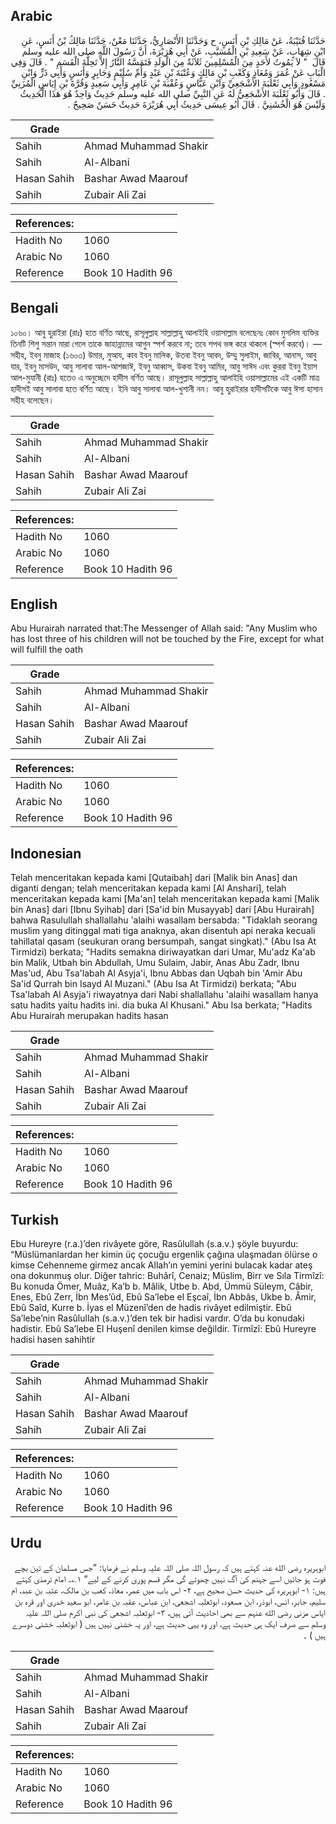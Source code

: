 ## Arabic


<div dir="rtl" lang="ar" style={{fontSize:'larger',backgroundColor:'#f8f9fa',padding:20}}>
حَدَّثَنَا قُتَيْبَةُ، عَنْ مَالِكِ بْنِ أَنَسٍ، ح وَحَدَّثَنَا الأَنْصَارِيُّ، حَدَّثَنَا مَعْنٌ، حَدَّثَنَا مَالِكُ بْنُ أَنَسٍ، عَنِ ابْنِ شِهَابٍ، عَنْ سَعِيدِ بْنِ الْمُسَيَّبِ، عَنْ أَبِي هُرَيْرَةَ، أَنَّ رَسُولَ اللَّهِ صلى الله عليه وسلم قَالَ ‏ "‏ لاَ يَمُوتُ لأَحَدٍ مِنَ الْمُسْلِمِينَ ثَلاَثَةٌ مِنَ الْوَلَدِ فَتَمَسَّهُ النَّارُ إِلاَّ تَحِلَّةَ الْقَسَمِ ‏"‏ ‏.‏ قَالَ وَفِي الْبَابِ عَنْ عُمَرَ وَمُعَاذٍ وَكَعْبِ بْنِ مَالِكٍ وَعُتْبَةَ بْنِ عَبْدٍ وَأُمِّ سُلَيْمٍ وَجَابِرٍ وَأَنَسٍ وَأَبِي ذَرٍّ وَابْنِ مَسْعُودٍ وَأَبِي ثَعْلَبَةَ الأَشْجَعِيِّ وَابْنِ عَبَّاسٍ وَعُقْبَةَ بْنِ عَامِرٍ وَأَبِي سَعِيدٍ وَقُرَّةَ بْنِ إِيَاسٍ الْمُزَنِيِّ ‏.‏ قَالَ وَأَبُو ثَعْلَبَةَ الأَشْجَعِيُّ لَهُ عَنِ النَّبِيِّ صلى الله عليه وسلم حَدِيثٌ وَاحِدٌ هُوَ هَذَا الْحَدِيثُ وَلَيْسَ هُوَ الْخُشَنِيَّ ‏.‏ قَالَ أَبُو عِيسَى حَدِيثُ أَبِي هُرَيْرَةَ حَدِيثٌ حَسَنٌ صَحِيحٌ ‏.‏
</div>
<div style={{backgroundColor:'#f8f9fa',padding:20, marginBottom: 10}}><table> <thead> <tr> <th>Grade</th> <th></th> </tr> </thead> <tbody> <tr><td>Sahih</td><td>Ahmad Muhammad Shakir</td></tr><tr><td>Sahih</td><td>Al-Albani</td></tr><tr><td>Hasan Sahih</td><td>Bashar Awad Maarouf</td></tr><tr><td>Sahih</td><td>Zubair Ali Zai</td></tr></tbody></table><table> <thead> <tr> <th>References:</th> <th></th> </tr> </thead> <tbody><tr><td>Hadith No</td><td>1060</td></tr><tr><td>Arabic No</td><td>1060</td></tr><tr><td>Reference</td><td>Book 10 Hadith 96</td></tr></tbody></table></div>

## Bengali


<div dir="ltr" lang="bn" style={{fontSize:'larger',backgroundColor:'#f8f9fa',padding:20}}>
১০৬০। আবু হুরাইরা (রাঃ) হতে বর্ণিত আছে, রাসূলুল্লাহ সাল্লাল্লাহু আলাইহি ওয়াসাল্লাম বলেছেনঃ কোন মুসলিম ব্যক্তির তিনটি শিশু সন্তান মারা গেলে তাকে জাহান্নামের আগুন স্পর্শ করবে না; তবে শপথ ভঙ্গ করে থাকলে (স্পর্শ করবে)। — সহীহ, ইবনু মাজাহ (১৬০৩) উমার, মুআয, কাব ইবনু মালিক, উতবা ইবনু আবদ, উম্মু সুলাইম, জাবির, আনাস, আবু যার, ইবনু মাসউদ, আবু সালাবা আল-আশজাঈ, ইবনু আব্বাস, উকবা ইবনু আমির, আবু সাঈদ এবং কুররা ইবনু ইয়াস আল-মুযানী (রাঃ) হতেও এ অনুচ্ছেদে হাদীস বর্ণিত আছে। রাসূলুল্লাহ সাল্লাল্লাহু আলাইহি ওয়াসাল্লামের এই একটি মাত্র হাদীসই আবু সালাবা হতে বর্ণিত আছে। ইনি আবু সালাবা আল-খুশানী নন। আবু হুরাইরার হাদীসটিকে আবু ঈসা হাসান সহীহ বলেছেন।
</div>
<div style={{backgroundColor:'#f8f9fa',padding:20, marginBottom: 10}}><table> <thead> <tr> <th>Grade</th> <th></th> </tr> </thead> <tbody> <tr><td>Sahih</td><td>Ahmad Muhammad Shakir</td></tr><tr><td>Sahih</td><td>Al-Albani</td></tr><tr><td>Hasan Sahih</td><td>Bashar Awad Maarouf</td></tr><tr><td>Sahih</td><td>Zubair Ali Zai</td></tr></tbody></table><table> <thead> <tr> <th>References:</th> <th></th> </tr> </thead> <tbody><tr><td>Hadith No</td><td>1060</td></tr><tr><td>Arabic No</td><td>1060</td></tr><tr><td>Reference</td><td>Book 10 Hadith 96</td></tr></tbody></table></div>

## English


<div dir="ltr" lang="en" style={{fontSize:'larger',backgroundColor:'#f8f9fa',padding:20}}>
Abu Hurairah narrated that:The Messenger of Allah said: "Any Muslim who has lost three of his children will not be touched by the Fire, except for what will fulfill the oath
</div>
<div style={{backgroundColor:'#f8f9fa',padding:20, marginBottom: 10}}><table> <thead> <tr> <th>Grade</th> <th></th> </tr> </thead> <tbody> <tr><td>Sahih</td><td>Ahmad Muhammad Shakir</td></tr><tr><td>Sahih</td><td>Al-Albani</td></tr><tr><td>Hasan Sahih</td><td>Bashar Awad Maarouf</td></tr><tr><td>Sahih</td><td>Zubair Ali Zai</td></tr></tbody></table><table> <thead> <tr> <th>References:</th> <th></th> </tr> </thead> <tbody><tr><td>Hadith No</td><td>1060</td></tr><tr><td>Arabic No</td><td>1060</td></tr><tr><td>Reference</td><td>Book 10 Hadith 96</td></tr></tbody></table></div>

## Indonesian


<div dir="ltr" lang="id" style={{fontSize:'larger',backgroundColor:'#f8f9fa',padding:20}}>
Telah menceritakan kepada kami [Qutaibah] dari [Malik bin Anas] dan diganti dengan; telah menceritakan kepada kami [Al Anshari], telah menceritakan kepada kami [Ma'an] telah menceritakan kepada kami [Malik bin Anas] dari [Ibnu Syihab] dari [Sa'id bin Musayyab] dari [Abu Hurairah] bahwa Rasulullah shallallahu 'alaihi wasallam bersabda: "Tidaklah seorang muslim yang ditinggal mati tiga anaknya, akan disentuh api neraka kecuali tahillatal qasam (seukuran orang bersumpah, sangat singkat)." (Abu Isa At Tirmidzi) berkata; "Hadits semakna diriwayatkan dari Umar, Mu'adz Ka'ab bin Malik, Utbah bin Abdullah, Umu Sulaim, Jabir, Anas Abu Zadr, Ibnu Mas'ud, Abu Tsa'labah Al Asyja'i, Ibnu Abbas dan Uqbah bin 'Amir Abu Sa'id Qurrah bin Isayd Al Muzani." (Abu Isa At Tirmidzi) berkata; "Abu Tsa'labah Al Asyja'i riwayatnya dari Nabi shallallahu 'alaihi wasallam hanya satu hadits yaitu hadits ini. dia buka Al Khusani." Abu Isa berkata; "Hadits Abu Hurairah merupakan hadits hasan
</div>
<div style={{backgroundColor:'#f8f9fa',padding:20, marginBottom: 10}}><table> <thead> <tr> <th>Grade</th> <th></th> </tr> </thead> <tbody> <tr><td>Sahih</td><td>Ahmad Muhammad Shakir</td></tr><tr><td>Sahih</td><td>Al-Albani</td></tr><tr><td>Hasan Sahih</td><td>Bashar Awad Maarouf</td></tr><tr><td>Sahih</td><td>Zubair Ali Zai</td></tr></tbody></table><table> <thead> <tr> <th>References:</th> <th></th> </tr> </thead> <tbody><tr><td>Hadith No</td><td>1060</td></tr><tr><td>Arabic No</td><td>1060</td></tr><tr><td>Reference</td><td>Book 10 Hadith 96</td></tr></tbody></table></div>

## Turkish


<div dir="ltr" lang="tr" style={{fontSize:'larger',backgroundColor:'#f8f9fa',padding:20}}>
Ebu Hureyre (r.a.)’den rivâyete göre, Rasûlullah (s.a.v.) şöyle buyurdu: “Müslümanlardan her kimin üç çocuğu ergenlik çağına ulaşmadan ölürse o kimse Cehenneme girmez ancak Allah’ın yemini yerini bulacak kadar ateş ona dokunmuş olur. Diğer tahric: Buhârî, Cenaiz; Müslim, Birr ve Sıla Tirmîzî: Bu konuda Ömer, Muâz, Ka’b b. Mâlik, Utbe b. Abd, Ümmü Süleym, Câbir, Enes, Ebû Zerr, İbn Mes’ûd, Ebû Sa’lebe el Eşcaî, İbn Abbâs, Ukbe b. Âmir, Ebû Saîd, Kurre b. İyas el Müzenî’den de hadis rivâyet edilmiştir. Ebû Sa’lebe’nin Rasûlullah (s.a.v.)’den tek bir hadisi vardır. O’da bu konudaki hadistir. Ebû Sa’lebe El Huşenî denilen kimse değildir. Tirmîzî: Ebû Hureyre hadisi hasen sahihtir
</div>
<div style={{backgroundColor:'#f8f9fa',padding:20, marginBottom: 10}}><table> <thead> <tr> <th>Grade</th> <th></th> </tr> </thead> <tbody> <tr><td>Sahih</td><td>Ahmad Muhammad Shakir</td></tr><tr><td>Sahih</td><td>Al-Albani</td></tr><tr><td>Hasan Sahih</td><td>Bashar Awad Maarouf</td></tr><tr><td>Sahih</td><td>Zubair Ali Zai</td></tr></tbody></table><table> <thead> <tr> <th>References:</th> <th></th> </tr> </thead> <tbody><tr><td>Hadith No</td><td>1060</td></tr><tr><td>Arabic No</td><td>1060</td></tr><tr><td>Reference</td><td>Book 10 Hadith 96</td></tr></tbody></table></div>

## Urdu


<div dir="rtl" lang="ur" style={{fontSize:'larger',backgroundColor:'#f8f9fa',padding:20}}>
ابوہریرہ رضی الله عنہ کہتے ہیں کہ رسول اللہ صلی اللہ علیہ وسلم نے فرمایا: ”جس مسلمان کے تین بچے فوت ہو جائیں اسے جہنم کی آگ نہیں چھوئے گی مگر قسم پوری کرنے کے لیے“ ۱؎۔ امام ترمذی کہتے ہیں: ۱- ابوہریرہ کی حدیث حسن صحیح ہے، ۲- اس باب میں عمر، معاذ، کعب بن مالک، عتبہ بن عبد، ام سلیم، جابر، انس، ابوذر، ابن مسعود، ابوثعلبہ اشجعی، ابن عباس، عقبہ بن عامر، ابو سعید خدری اور قرہ بن ایاس مزنی رضی الله عنہم سے بھی احادیث آئی ہیں، ۳- ابوثعلبہ اشجعی کی نبی اکرم صلی اللہ علیہ وسلم سے صرف ایک ہی حدیث ہے، اور وہ یہی حدیث ہے، اور یہ خشنی نہیں ہیں ( ابوثعلبہ خشنی دوسرے ہیں ) ۔
</div>
<div style={{backgroundColor:'#f8f9fa',padding:20, marginBottom: 10}}><table> <thead> <tr> <th>Grade</th> <th></th> </tr> </thead> <tbody> <tr><td>Sahih</td><td>Ahmad Muhammad Shakir</td></tr><tr><td>Sahih</td><td>Al-Albani</td></tr><tr><td>Hasan Sahih</td><td>Bashar Awad Maarouf</td></tr><tr><td>Sahih</td><td>Zubair Ali Zai</td></tr></tbody></table><table> <thead> <tr> <th>References:</th> <th></th> </tr> </thead> <tbody><tr><td>Hadith No</td><td>1060</td></tr><tr><td>Arabic No</td><td>1060</td></tr><tr><td>Reference</td><td>Book 10 Hadith 96</td></tr></tbody></table></div>